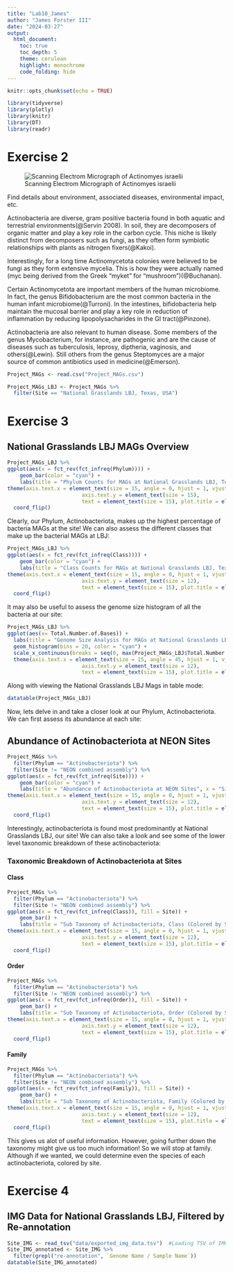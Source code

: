 ```yaml
---
title: "Lab10_James"
author: "James Forster III"
date: "2024-03-27"
output: 
  html_document:
    toc: true
    toc_depth: 5
    theme: cerulean 
    highlight: monochrome
    code_folding: hide
---
```


```r
knitr::opts_chunk$set(echo = TRUE)
```

```r
library(tidyverse)
library(plotly)
library(knitr)
library(DT)
library(readr)
```

# Exercise 2



![Scanning Electrom Micrograph of Actinomyes israelii](Actinobacteria.jpg)

Find details about environment, associated diseases, environmental impact, etc.

Actinobacteria are diverse, gram positive bacteria found in both aquatic and terrestrial environments(@Servin 2008). In soil, they are decomposers of organic matter and play a key role in the carbon cycle. This niche is likely distinct from decomposers such as fungi, as they often form symbiotic relationships with plants as nitrogen fixers(@Kakoi).

Interestingly, for a long time Actinomycetota colonies were believed to be fungi as they form extensive mycelia. This is how they were actually named (myc being derived from the Greek "myket" for "mushroom")(@Buchanan). 

Certain Actinomycetota are important members of the human microbiome. In fact, the genus Bifidobacterium are the most common bacteria in the human infant microbiome(@Turroni). In the intestines, bifidobacteria help maintain the mucosal barrier and play a key role in reduction of inflammation by reducing lipopolysacharides in the GI tract(@Pinzone).

Actinobacteria are also relevant to human disease. Some members of the genus Mycobacterium, for instance, are pathogenic and are the cause of diseases such as tuberculosis, leprosy, diptheria, vaginosis, and others(@Lewin). Still others from the genus Steptomyces are a major source of common antibiotics used in medicine(@Emerson).

```r
Project_MAGs <- read.csv("Project_MAGs.csv") 
```

```r
Project_MAGs_LBJ <- Project_MAGs %>% 
  filter(Site == "National Grasslands LBJ, Texas, USA")
```

# Exercise 3 

## National Grasslands LBJ MAGs Overview 

```r
Project_MAGs_LBJ %>% 
ggplot(aes(x = fct_rev(fct_infreq(Phylum)))) +
    geom_bar(color = "cyan") +
    labs(title = "Phylum Counts for MAGs at National Grasslands LBJ, Texas, USA", x = "Phylum", y = "Number of MAGs") +
theme(axis.text.x = element_text(size = 15, angle = 0, hjust = 1, vjust = 1),
                        axis.text.y = element_text(size = 15),
                        text = element_text(size = 15), plot.title = element_text(size = 17, hjust = 2))+
  coord_flip() 
```

Clearly, our Phylum, Actinobacteriota, makes up the highest percentage of bacteria MAGs at the site! We can also assess the different classes that make up the bacterial MAGs at LBJ:

```r
Project_MAGs_LBJ %>% 
ggplot(aes(x = fct_rev(fct_infreq(Class)))) +
    geom_bar(color = "cyan") +
    labs(title = "Class Counts for MAGs at National Grasslands LBJ, Texas, USA", x = "Class", y = "Number of MAGs") +
theme(axis.text.x = element_text(size = 15, angle = 0, hjust = 1, vjust = 1),
                        axis.text.y = element_text(size = 12),
                        text = element_text(size = 15), plot.title = element_text(size = 17, hjust = -2))+
  coord_flip() 
```

It may also be useful to assess the genome size histogram of all the bacteria at our site:

```r
Project_MAGs_LBJ %>% 
ggplot(aes(x= Total.Number.of.Bases)) +
  labs(title = "Genome Size Analysis for MAGs at National Grasslands LBJ, Texas, USA", x = "Total Number of Bases", y = "Number of MAGs") +
  geom_histogram(bins = 20, color = "cyan") +
  scale_x_continuous(breaks = seq(0, max(Project_MAGs_LBJ$Total.Number.of.Bases), by = 1000000)) +
  theme(axis.text.x = element_text(size = 15, angle = 45, hjust = 1, vjust = 1),
                        axis.text.y = element_text(size = 12),
                        text = element_text(size = 15), plot.title = element_text(size = 15, hjust = 1))


```

Along with viewing the National Grasslands LBJ Mags in table mode:

```r
datatable(Project_MAGs_LBJ)
```

Now, lets delve in and take a closer look at our Phylum, Actinobacteriota. We can first assess its abundance at each site:


## Abundance of Actinobacteriota at NEON Sites 

```r
Project_MAGs %>%
  filter(Phylum == "Actinobacteriota") %>%
  filter(Site != "NEON combined assembly") %>% 
ggplot(aes(x = fct_rev(fct_infreq(Site)))) +
    geom_bar(color = "cyan") +
    labs(title = "Abundance of Actinobacteriota at NEON Sites", x = "Site", y = "Number of MAGs") +
theme(axis.text.x = element_text(size = 15, angle = 0, hjust = 1, vjust = 1),
                        axis.text.y = element_text(size = 12),
                        text = element_text(size = 15), plot.title = element_text(size = 17, hjust = 1.5))+
  coord_flip() 
```

Interestingly, actinobacteriota is found most predominantly at National Grasslands LBJ, our site! We can also take a look and see some of the lower level taxonomic breakdown of these actinobacteriota: 

### Taxonomic Breakdown of Actinobacteriota at Sites

#### Class

```r
Project_MAGs %>%
  filter(Phylum == "Actinobacteriota") %>%
  filter(Site != "NEON combined assembly") %>% 
ggplot(aes(x = fct_rev(fct_infreq(Class)), fill = Site)) +
    geom_bar() +
    labs(title = "Sub Taxonomy of Actinobacteriota, Class (Colored by Site)", x = "Class", y = "Number of MAGs") +
theme(axis.text.x = element_text(size = 15, angle = 0, hjust = 1, vjust = 1),
                        axis.text.y = element_text(size = 12),
                        text = element_text(size = 15), plot.title = element_text(size = 17, hjust = 1.5))+
  coord_flip() 
```

#### Order

```r
Project_MAGs %>%
  filter(Phylum == "Actinobacteriota") %>%
  filter(Site != "NEON combined assembly") %>% 
ggplot(aes(x = fct_rev(fct_infreq(Order)), fill = Site)) +
    geom_bar() +
    labs(title = "Sub Taxonomy of Actinobacteriota, Order (Colored by Site)", x = "Order", y = "Number of MAGs") +
theme(axis.text.x = element_text(size = 15, angle = 0, hjust = 1, vjust = 1),
                        axis.text.y = element_text(size = 12),
                        text = element_text(size = 15), plot.title = element_text(size = 17, hjust = 1.5))+
  coord_flip() 
```

#### Family 

```r
Project_MAGs %>%
  filter(Phylum == "Actinobacteriota") %>%
  filter(Site != "NEON combined assembly") %>% 
ggplot(aes(x = fct_rev(fct_infreq(Family)), fill = Site)) +
    geom_bar() +
    labs(title = "Sub Taxonomy of Actinobacteriota, Family (Colored by Site)", x = "Family", y = "Number of MAGs") +
theme(axis.text.x = element_text(size = 15, angle = 0, hjust = 1, vjust = 1),
                        axis.text.y = element_text(size = 12),
                        text = element_text(size = 15), plot.title = element_text(size = 17, hjust = 1.5))+
  coord_flip() 
```

This gives us alot of useful information. However, going further down the taxonomy might give us too much information! So we will stop at family. Although if we wanted, we could determine even the species of each actinobacteriota, colored by site.


# Exercise 4

## IMG Data for National Grasslands LBJ, Filtered by Re-annotation

```r
Site_IMG <- read_tsv("data/exported_img_data.tsv")  #Loading TSV of IMG data for LBJ site
Site_IMG_annotated <- Site_IMG %>% 
  filter(grepl("re-annotation", `Genome Name / Sample Name`))
datatable(Site_IMG_annotated)
```


